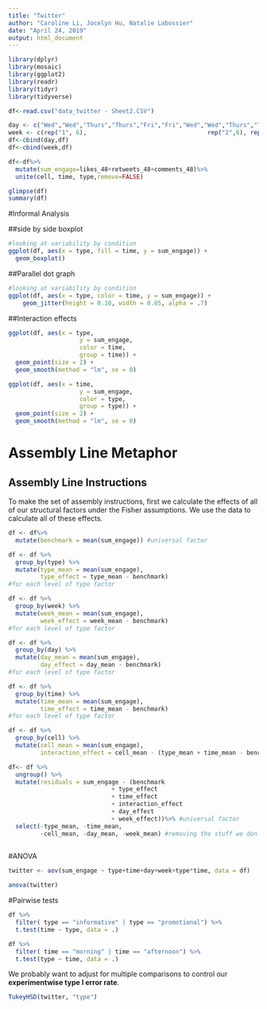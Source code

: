 ```yaml
---
title: "Twitter"
author: "Caroline Li, Jocelyn Hu, Natalie Labossier"
date: "April 24, 2019"
output: html_document
---
```

```r
library(dplyr)
library(mosaic)
library(ggplot2)
library(readr)
library(tidyr)
library(tidyverse)
```

```r
df<-read.csv("data_twitter - Sheet2.CSV")
```

```r
day <- c("Wed","Wed","Thurs","Thurs","Fri","Fri","Wed","Wed","Thurs","Thurs","Fri","Fri","Wed","Wed","Thurs","Thurs","Fri","Fri")
week <- c(rep("1", 6),                                  rep("2",6), rep("3",6))
df<-cbind(day,df)
df<-cbind(week,df)

```

```r
df<-df%>%
  mutate(sum_engage=likes_48+retweets_48+comments_48)%>%
  unite(cell, time, type,remove=FALSE)

```
```r

glimpse(df)
summary(df)
```

#Informal Analysis

##side by side boxplot

```r
#looking at variability by condition
ggplot(df, aes(x = type, fill = time, y = sum_engage)) +
  geom_boxplot()

```

##Parallel dot graph

```r
#looking at variability by condition
ggplot(df, aes(x = type, color = time, y = sum_engage)) +
    geom_jitter(height = 0.10, width = 0.05, alpha = .7)
```

##Interaction effects

```r
ggplot(df, aes(x = type, 
                    y = sum_engage, 
                    color = time,
                    group = time)) +
  geom_point(size = 2) +
  geom_smooth(method = "lm", se = 0)
```


```r
ggplot(df, aes(x = time, 
                    y = sum_engage, 
                    color = type,
                    group = type)) +
  geom_point(size = 2) +
  geom_smooth(method = "lm", se = 0)
```


# Assembly Line Metaphor

## Assembly Line Instructions

To make the set of assembly instructions, first we calculate the effects of all of our structural factors under the Fisher assumptions. We use the data to calculate all of these effects.


```r
df <- df%>%
  mutate(benchmark = mean(sum_engage)) #universal factor
```

```r
df <- df %>%
  group_by(type) %>%
  mutate(type_mean = mean(sum_engage),
         type_effect = type_mean - benchmark) 
#for each level of type factor
```

```r
df <- df %>%
  group_by(week) %>%
  mutate(week_mean = mean(sum_engage),
         week_effect = week_mean - benchmark) 
#for each level of type factor
```

```r
df <- df %>%
  group_by(day) %>%
  mutate(day_mean = mean(sum_engage),
         day_effect = day_mean - benchmark) 
#for each level of type factor
```

```r
df <- df %>%
  group_by(time) %>%
  mutate(time_mean = mean(sum_engage),
         time_effect = time_mean - benchmark) 
#for each level of type factor
```

```r
df <- df %>%
  group_by(cell) %>%
  mutate(cell_mean = mean(sum_engage),
         interaction_effect = cell_mean - (type_mean + time_mean - benchmark)) #for each cell of interaction
```

```r
df<- df %>%
  ungroup() %>%
  mutate(residuals = sum_engage - (benchmark 
                             + type_effect 
                             + time_effect 
                             + interaction_effect
                             + day_effect
                             + week_effect))%>% #universal factor
  select(-type_mean, -time_mean, 
         -cell_mean, -day_mean, -week_mean) #removing the stuff we don't need
  
```



#ANOVA

```r
twitter <- aov(sum_engage ~ type+time+day+week+type*time, data = df)

anova(twitter)
```

#Pairwise tests

```r
df %>%
  filter( type == "informative" | type == "promotional") %>%
  t.test(time ~ type, data = .)
```


```r
df %>%
  filter( time == "morning" | time == "afternoon") %>%
  t.test(type ~ time, data = .)
```


We probably want to adjust for multiple comparisons to control our **experimentwise type I error rate**. 

```r
TukeyHSD(twitter, "type")
```
